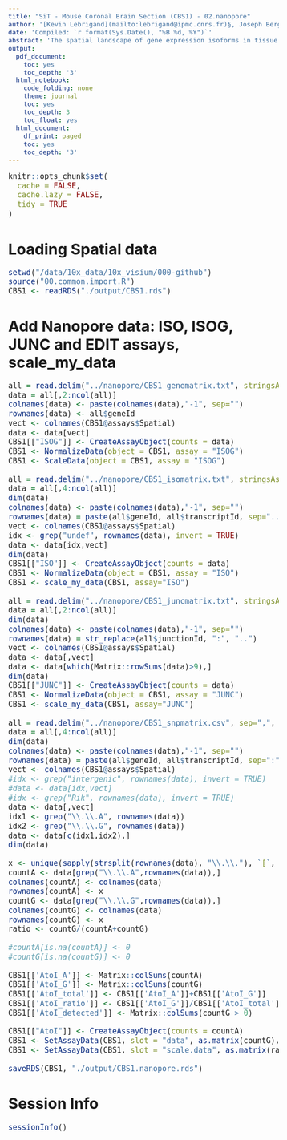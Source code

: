 ```yaml
---
title: "SiT - Mouse Coronal Brain Section (CBS1) - 02.nanopore"
author: '[Kevin Lebrigand](mailto:lebrigand@ipmc.cnrs.fr)§, Joseph Bergenstråhle §, Kim Thrane §, Annelie Mollbrink, Pascal Barbry, Rainer Waldmann and Joakim Lundeberg'
date: 'Compiled: `r format(Sys.Date(), "%B %d, %Y")`'
abstract: 'The spatial landscape of gene expression isoforms in tissue sections.'
output:
  pdf_document:
    toc: yes
    toc_depth: '3'
  html_notebook:
    code_folding: none
    theme: journal
    toc: yes
    toc_depth: 3
    toc_float: yes
  html_document:
    df_print: paged
    toc: yes
    toc_depth: '3'
---
```


<style type="text/css">

body, td {
   font-size: 15px;
}
code.r{
  font-size: 15px;
}
pre {
  font-size: 15px
}
</style>

```r
knitr::opts_chunk$set(
  cache = FALSE,
  cache.lazy = FALSE,
  tidy = TRUE
)

```

# Loading Spatial data

```r

setwd("/data/10x_data/10x_visium/000-github")
source("00.common.import.R")
CBS1 <- readRDS("./output/CBS1.rds")

```

# Add Nanopore data: ISO, ISOG, JUNC and EDIT assays, scale_my_data

```r

all = read.delim("../nanopore/CBS1_genematrix.txt", stringsAsFactors = F)
data = all[,2:ncol(all)]
colnames(data) <- paste(colnames(data),"-1", sep="")
rownames(data) <- all$geneId
vect <- colnames(CBS1@assays$Spatial)
data <- data[vect]
CBS1[["ISOG"]] <- CreateAssayObject(counts = data)
CBS1 <- NormalizeData(object = CBS1, assay = "ISOG")
CBS1 <- ScaleData(object = CBS1, assay = "ISOG")

all = read.delim("../nanopore/CBS1_isomatrix.txt", stringsAsFactors = F)
data = all[,4:ncol(all)]
dim(data)
colnames(data) <- paste(colnames(data),"-1", sep="")
rownames(data) = paste(all$geneId, all$transcriptId, sep="..")
vect <- colnames(CBS1@assays$Spatial)
idx <- grep("undef", rownames(data), invert = TRUE)
data <- data[idx,vect]
dim(data)
CBS1[["ISO"]] <- CreateAssayObject(counts = data)
CBS1 <- NormalizeData(object = CBS1, assay = "ISO")
CBS1 <- scale_my_data(CBS1, assay="ISO")

all = read.delim("../nanopore/CBS1_juncmatrix.txt", stringsAsFactors = F)
data = all[,2:ncol(all)]
dim(data)
colnames(data) <- paste(colnames(data),"-1", sep="")
rownames(data) = str_replace(all$junctionId, ":", "..")
vect <- colnames(CBS1@assays$Spatial)
data <- data[,vect]
data <- data[which(Matrix::rowSums(data)>9),]
dim(data)
CBS1[["JUNC"]] <- CreateAssayObject(counts = data)
CBS1 <- NormalizeData(object = CBS1, assay = "JUNC")
CBS1 <- scale_my_data(CBS1, assay="JUNC")

all = read.delim("../nanopore/CBS1_snpmatrix.csv", sep=",", stringsAsFactors = F)
data = all[,4:ncol(all)]
dim(data)
colnames(data) <- paste(colnames(data),"-1", sep="")
rownames(data) = paste(all$geneId, all$transcriptId, sep=":")
vect <- colnames(CBS1@assays$Spatial)
#idx <- grep("intergenic", rownames(data), invert = TRUE)
#data <- data[idx,vect]
#idx <- grep("Rik", rownames(data), invert = TRUE)
data <- data[,vect]
idx1 <- grep("\\.\\.A", rownames(data))
idx2 <- grep("\\.\\.G", rownames(data))
data <- data[c(idx1,idx2),]
dim(data)

x <- unique(sapply(strsplit(rownames(data), "\\.\\."), `[`, 1))
countA <- data[grep("\\.\\.A",rownames(data)),]
colnames(countA) <- colnames(data)
rownames(countA) <- x
countG <- data[grep("\\.\\.G",rownames(data)),]
colnames(countG) <- colnames(data)
rownames(countG) <- x
ratio <- countG/(countA+countG)

#countA[is.na(countA)] <- 0
#countG[is.na(countG)] <- 0

CBS1[['AtoI_A']] <- Matrix::colSums(countA)
CBS1[['AtoI_G']] <- Matrix::colSums(countG)
CBS1[['AtoI_total']] <- CBS1[['AtoI_A']]+CBS1[['AtoI_G']]
CBS1[['AtoI_ratio']] <- CBS1[['AtoI_G']]/CBS1[['AtoI_total']]
CBS1[['AtoI_detected']] <- Matrix::colSums(countG > 0)

CBS1[["AtoI"]] <- CreateAssayObject(counts = countA)
CBS1 <- SetAssayData(CBS1, slot = "data", as.matrix(countG), assay = "AtoI")
CBS1 <- SetAssayData(CBS1, slot = "scale.data", as.matrix(ratio), assay = "AtoI")

saveRDS(CBS1, "./output/CBS1.nanopore.rds")

```

# Session Info

```r
sessionInfo()
```

